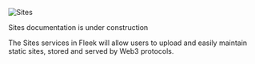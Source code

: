![Sites](/fleek-sites.png)

 
<Callout type="warning" emoji="⚠️">
  Sites documentation is under construction
</Callout>

The Sites services in Fleek will allow users to upload and easily maintain static sites, stored and served by Web3 protocols.